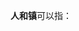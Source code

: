 '''人和镇'''可以指：
{{PRC admin/disambig|37/10/82/112/000|41/14/21/101/000|44/01/11/103/000|51/17/24/204/000|51/20/21/207/000}}
{{disambig|cat=三字中国镇名消歧义}}